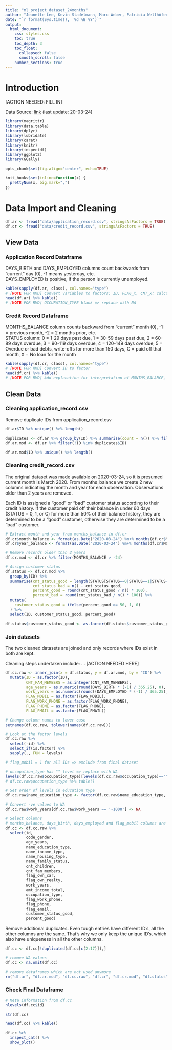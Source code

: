 ```yaml
---
title: "ml_project_dataset_24months"
author: "Jeanette Lee, Kevin Stadelmann, Marc Weber, Patricia Wellhöfer"
date: "`r format(Sys.time(), '%d %B %Y')`"
output:
  html_document:
    css: styles.css
    toc: true
    toc_depth: 3
    toc_float:
      collapsed: false
      smooth_scroll: false
    number_sections: true
---
```


# Introduction
[ACTION NEEDED: FILL IN]

Data Source: [link](https://www.kaggle.com/rikdifos/credit-card-approval-prediction)
(last update: 20-03-24)

```r
library(magrittr)
library(data.table)
library(dplyr)
library(lubridate)
library(caret)
library(knitr)
library(inspectdf)
library(ggplot2)
library(GGally)

opts_chunk$set(fig.align="center", echo=TRUE)

knit_hooks$set(inline=function(x) {
  prettyNum(x, big.mark=",")
})
```

# Data Import and Cleaning

```r
df.ar <- fread("data/application_record.csv", stringsAsFactors = TRUE)
df.cr <- fread("data/credit_record.csv", stringsAsFactors = TRUE)
```

## View Data
### Application Record Dataframe
DAYS_BIRTH and DAYS_EMPLOYED columns count backwards from "current" day (0), -1 means yesterday, etc.  
DAYS_EMPLOYED is positive, if the person is currently unemployed.
```r
kable(sapply(df.ar, class), col.names="type")
# [NOTE FOR RMD] Convert variables to factors: ID, FLAG_x, CNT_x; calculate age and work in years
head(df.ar) %>% kable()
# [NOTE FOR RMD] OCCUPATION_TYPE blank => replace with NA
```

### Credit Record Dataframe
MONTHS_BALANCE column counts backward from "current" month (0), -1 = previous month, -2 = 2 months prior, etc.  
STATUS column: 0 = 1-29 days past due, 1 = 30-59 days past due, 2 = 60-89 days overdue, 3 = 90-119 days overdue, 4 = 120-149 days overdue, 5 = Overdue or bad debts, write-offs for more than 150 days, C = paid off that month,  X = No loan for the month
```r
kable(sapply(df.cr, class), col.names="type")
# [NOTE FOR RMD] Convert ID to factor
head(df.cr) %>% kable()
# [NOTE FOR RMD] Add explanation for interpretation of MONTHS_BALANCE, STATUS columns
```

## Clean Data

### Cleaning application_record.csv
Remove duplicate IDs from application_record.csv
```r
df.ar$ID %>% unique() %>% length()

duplicates <- df.ar %>% group_by(ID) %>% summarise(count = n()) %>% filter(count > 1)
df.ar.mod <- df.ar %>% filter(!ID %in% duplicates$ID)

df.ar.mod$ID %>% unique() %>% length()
```

### Cleaning credit_record.csv
The original dataset was made available on 2020-03-24, so it is presumed current month is March 2020. 
From months_balance we create 2 new columns indicating the month and year for each observation. Observations older than 2 years are removed.

Each ID is assigned a "good" or "bad" customer status according to their credit history. If the customer paid off their balance in under 60 days (STATUS = 0, 1, or C) for more than 50% of their balance history, they are determined to be a "good" customer, otherwise they are determined to be a "bad" customer.
```r
# Extract month and year from months_balance in df.cr
df.cr$month_balance <- format(as.Date("2020-03-24") %m+% months(df.cr$MONTHS_BALANCE), "%B")
df.cr$year_balance <- format(as.Date("2020-03-24") %m+% months(df.cr$MONTHS_BALANCE), "%Y") %>% as.integer(.)

# Remove records older than 2 years
df.cr.mod <- df.cr %>% filter(MONTHS_BALANCE > -24)

# Assign customer status
df.status <- df.cr.mod %>%
  group_by(ID) %>%
  summarise(cnt_status_good = length(STATUS[STATUS==0|STATUS==1|STATUS=='C']), 
            cnt_status_bad = n() - cnt_status_good, 
            percent_good = round(cnt_status_good / n() * 100),
            percent_bad = round(cnt_status_bad / n() * 100)) %>%
  mutate(
    customer_status_good = ifelse(percent_good >= 50, 1, 0)
  ) %>%
  select(ID, customer_status_good, percent_good)

df.status$customer_status_good <- as.factor(df.status$customer_status_good)
```

### Join datasets
The two cleaned datasets are joined and only records where IDs exist in both are kept.

Cleaning steps undertaken include: ... [ACTION NEEDED HERE]
```r

df.cc.raw <- inner_join(x = df.status, y = df.ar.mod, by = "ID") %>%
  mutate(ID = as.factor(ID),
         CNT_FAM_MEMBERS = as.integer(CNT_FAM_MEMBERS),
         age_years = as.numeric(round(DAYS_BIRTH * (-1) / 365.25), 0),         # instead of DAYS_BIRTH
         work_years = as.numeric(round((DAYS_EMPLOYED * (-1) / 365.25), 0)),   # instead of DAYS_EMPLOYED, negative: Pensioner
         FLAG_MOBIL = as.factor(FLAG_MOBIL),
         FLAG_WORK_PHONE = as.factor(FLAG_WORK_PHONE),
         FLAG_PHONE = as.factor(FLAG_PHONE),
         FLAG_EMAIL = as.factor(FLAG_EMAIL))

# Change column names to lower case
setnames(df.cc.raw, tolower(names(df.cc.raw)))

# Look at the factor levels
df.cc.raw %>% 
  select(-id) %>% 
  select_if(is.factor) %>%
  sapply(., FUN = levels)

# flag_mobil = 1 for all IDs => exclude from final dataset

# occupation_type has "" level => replace with NA
levels(df.cc.raw$occupation_type)[levels(df.cc.raw$occupation_type)==""] <- "NA"
# df.cc.raw$occupation_type %>% table()                                        # check that "" are updated as NA

# Set order of levels in education type
df.cc.raw$name_education_type <- factor(df.cc.raw$name_education_type, levels=c("Lower secondary", "Secondary / secondary special", "Incomplete higher", "Higher education", "Academic degree"), ordered = TRUE)

# Convert -ve values to NA
df.cc.raw$work_years[df.cc.raw$work_years == '-1000'] <- NA

# Select columns
# months_balance, days_birth, days_employed and flag_mobil columns are excluded
df.cc <- df.cc.raw %>%
  select(id,
         code_gender,
         age_years,
         name_education_type,
         name_income_type,
         name_housing_type,
         name_family_status,
         cnt_children,
         cnt_fam_members,
         flag_own_car,
         flag_own_realty,
         work_years,
         amt_income_total,
         occupation_type,
         flag_work_phone,
         flag_phone,
         flag_email,
         customer_status_good,
         percent_good)

```

Remove additional duplicates. Even tough entries have different ID's, all the other
columns are the same. That's why we only keep the unique ID's, which also have uniqueness
in all the other columns.

```r
df.cc <- df.cc[!duplicated(df.cc[c(2:17)]),]

# remove NA-values
df.cc <- na.omit(df.cc)

# remove dataframes which are not used anymore
rm("df.ar", "df.ar.mod", "df.cc.raw", "df.cr", "df.cr.mod", "df.status", "duplicates")
```

### Check Final Dataframe
```r
# Meta information from df.cc
nlevels(df.cc$id)

str(df.cc)

head(df.cc) %>% kable()

df.cc %>%
  inspect_cat() %>%
  show_plot()
```

